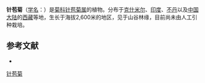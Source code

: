 {{Speciesbox
| name = 针苞菊
| status = 
| status_system = 
| image = 
| genus = Tricholepis
| species = furcata
| authority = DC.
}}

'''针苞菊'''（[[学名|学名]]：{{lang|la|''Tricholepis furcata''}}）是[[菊科|菊科]][[针苞菊属|针苞菊属]]的植物。分布于[[克什米尔|克什米尔]]、[[印度|印度]]、[[不丹|不丹]]以及[[中国大陆|中国大陆]]的[[西藏|西藏]]等地，生长于海拔2,600米的地区，见于山谷林缘，目前尚未由人工引种栽培。

== 参考文献 ==
<div class="references-small">
* {{cite web| url =http://www.bioinfo.cn/db05/KmzwSpecies.php?action=view&id=5816| title =针苞菊| work =《中国高等植物数据库全库》| publisher =中国科学院微生物研究所| author =昆明植物研究所| accessdate =2009-02-26| deadurl =yes| archiveurl =https://web.archive.org/web/20160305033229/http://www.bioinfo.cn/db05/KmzwSpecies.php?action=view&id=5816| archivedate =2016-03-05}}
</div>
{{Taxonbar|from=Q15232627}}

[[Category:针苞菊属|针苞菊]]


{{植物小作品}}